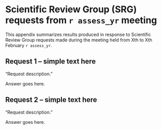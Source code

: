 \newpage

\rfoot{SRG requests}

# Scientific Review Group (SRG) requests from `r assess_yr` meeting {#sec:app-srg-requests}

This appendix summarizes results produced in response to Scientific Review
Group requests made during the meeting held from Xth to Xth February
`r assess_yr`.

## Request 1 -- simple text here {-}

"Request description."

Answer goes here.

## Request 2 -- simple text here {-}

"Request description."

Answer goes here.

\clearpage
